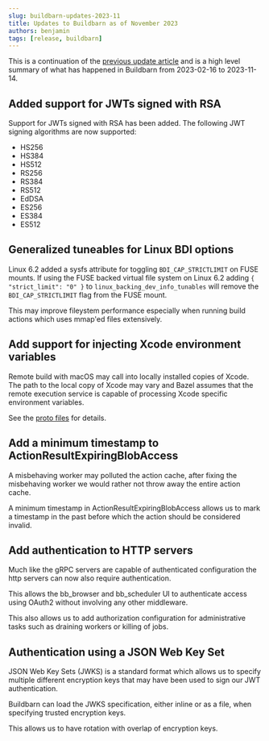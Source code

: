```yaml
---
slug: buildbarn-updates-2023-11
title: Updates to Buildbarn as of November 2023
authors: benjamin
tags: [release, buildbarn]
---
```


This is a continuation of the
[previous update article](/blog/bb-deployments-updates-2023-02)
and is a high level summary of what has happened in Buildbarn from 2023-02-16 to 2023-11-14.

## Added support for JWTs signed with RSA

Support for JWTs signed with RSA has been added.
The following JWT signing algorithms are now supported:

- HS256
- HS384
- HS512
- RS256
- RS384
- RS512
- EdDSA
- ES256
- ES384
- ES512

## Generalized tuneables for Linux BDI options

Linux 6.2 added a sysfs attribute for toggling `BDI_CAP_STRICTLIMIT` on FUSE mounts.
If using the FUSE backed virtual file system on Linux 6.2
adding `{ "strict_limit": "0" }` to `linux_backing_dev_info_tunables`
will remove the `BDI_CAP_STRICTLIMIT` flag from the FUSE mount.

This may improve fileystem performance
especially when running build actions which
uses mmap'ed files extensively.

## Add support for injecting Xcode environment variables

Remote build with macOS may call into locally installed copies of Xcode.
The path to the local copy of Xcode may vary
and Bazel assumes that the remote execution service
is capable of processing Xcode specific environment variables.

See the [proto files](https://github.com/buildbarn/bb-remote-execution/blob/master/pkg/proto/configuration/bb_runner/bb_runner.proto#L133) for details.

## Add a minimum timestamp to ActionResultExpiringBlobAccess

A misbehaving worker may polluted the action cache,
after fixing the misbehaving worker
we would rather not throw away the entire action cache.

A minimum timestamp in ActionResultExpiringBlobAccess
allows us to mark a timestamp in the past
before which the action should be considered invalid.

## Add authentication to HTTP servers

Much like the gRPC servers are capable of authenticated configuration
the http servers can now also require authentication.

This allows the bb_browser and bb_scheduler UI
to authenticate access using OAuth2 without involving any other middleware.

This also allows us to add authorization configuration for administrative tasks
such as draining workers or killing of jobs.

## Authentication using a JSON Web Key Set

JSON Web Key Sets (JWKS) is a standard format
which allows us to specify multiple different encryption keys
that may have been used to sign our JWT authentication.

Buildbarn can load the JWKS specification,
either inline or as a file,
when specifying trusted encryption keys.

This allows us to have rotation with overlap of encryption keys.
